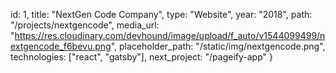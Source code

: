   id: 1,
	title: "NextGen Code Company",
	type: "Website",
	year: "2018",
	path: "/projects/nextgencode",
	media_url: "https://res.cloudinary.com/devhound/image/upload/f_auto/v1544099499/nextgencode_f6bevu.png",
	placeholder_path: "/static/img/nextgencode.png",
	technologies: ["react", "gatsby"],
  next_project: "/pageify-app"
}



<ProjectHeader 
	projectTitle="NextGen Code Company"
	projectDescription="Startup website with unique design elements."
	projectTechnicalDesc="Built with Gatsby, React.js, and Contentful"
	url="https://nextgencode.io/"
	projectImage="https://res.cloudinary.com/devhound/image/upload/f_auto/v1544099499/nextgencode_f6bevu.png"
/>